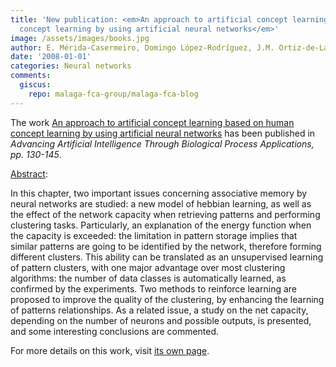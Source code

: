 ```yaml
---
title: 'New publication: <em>An approach to artificial concept learning based on human
  concept learning by using artificial neural networks</em>'
image: /assets/images/books.jpg
author: E. Mérida-Casermeiro, Domingo López-Rodríguez, J.M. Ortiz-de-Lazcano-Lobato
date: '2008-01-01'
categories: Neural networks
comments:
  giscus:
    repo: malaga-fca-group/malaga-fca-blog
---
```


The work <u>An approach to artificial concept learning based on human concept learning by using artificial neural networks</u> has been published in <em>Advancing Artificial Intelligence Through Biological Process Applications, <em>pp. 130-145</em></em>.

<u>Abstract</u>:



In this chapter, two important issues concerning associative memory by neural networks are studied: a new model of hebbian learning, as well as the effect of the network capacity when retrieving patterns and performing clustering tasks. Particularly, an explanation of the energy function when the capacity is exceeded: the limitation in pattern storage implies that similar patterns are going to be identified by the network, therefore forming different clusters. This ability can be translated as an unsupervised learning of pattern clusters, with one major advantage over most clustering algorithms: the number of data classes is automatically learned, as confirmed by the experiments. Two methods to reinforce learning are proposed to improve the quality of the clustering, by enhancing the learning of patterns relationships. As a related issue, a study on the net capacity, depending on the number of neurons and possible outputs, is presented, and some interesting conclusions are commented.




For more details on this work, visit <a href='/publications/books/2008-advancingai'>its own page</a>.
